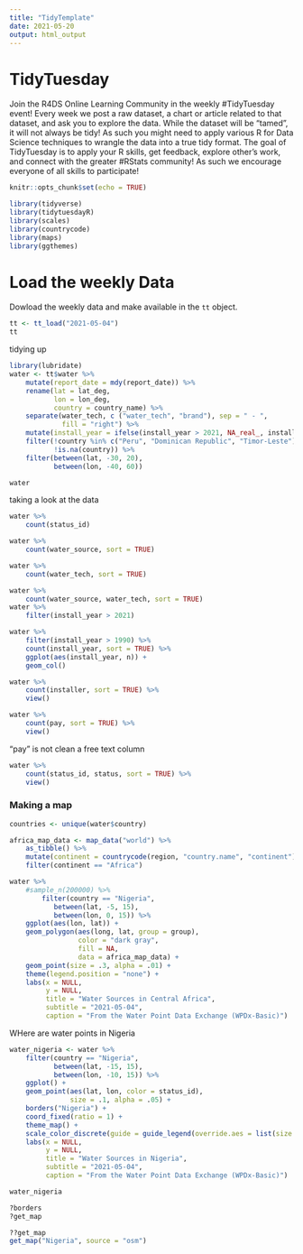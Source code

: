 ```yaml
---
title: "TidyTemplate"
date: 2021-05-20
output: html_output
---
```


# TidyTuesday

Join the R4DS Online Learning Community in the weekly #TidyTuesday event!
Every week we post a raw dataset, a chart or article related to that dataset, and ask you to explore the data.
While the dataset will be “tamed”, it will not always be tidy! As such you might need to apply various R for Data Science techniques to wrangle the data into a true tidy format.
The goal of TidyTuesday is to apply your R skills, get feedback, explore other’s work, and connect with the greater #RStats community!
As such we encourage everyone of all skills to participate!

```r

knitr::opts_chunk$set(echo = TRUE)

library(tidyverse)
library(tidytuesdayR)
library(scales)
library(countrycode)
library(maps)
library(ggthemes)

```

# Load the weekly Data

Dowload the weekly data and make available in the `tt` object.

```r

tt <- tt_load("2021-05-04")
tt
```
tidying up
```r

library(lubridate)
water <- tt$water %>% 
    mutate(report_date = mdy(report_date)) %>% 
    rename(lat = lat_deg,
           lon = lon_deg,
           country = country_name) %>% 
    separate(water_tech, c ("water_tech", "brand"), sep = " - ",
             fill = "right") %>% 
    mutate(install_year = ifelse(install_year > 2021, NA_real_, install_year)) %>% 
    filter(!country %in% c("Peru", "Dominican Republic", "Timor-Leste"),
           !is.na(country)) %>% 
    filter(between(lat, -30, 20),
           between(lon, -40, 60))

water
```
taking a look at the data
```r
water %>% 
    count(status_id)

water %>% 
    count(water_source, sort = TRUE)

water %>% 
    count(water_tech, sort = TRUE)

water %>% 
    count(water_source, water_tech, sort = TRUE)
water %>% 
    filter(install_year > 2021)

water %>% 
    filter(install_year > 1990) %>% 
    count(install_year, sort = TRUE) %>% 
    ggplot(aes(install_year, n)) +
    geom_col()

water %>% 
    count(installer, sort = TRUE) %>% 
    view()

water %>% 
    count(pay, sort = TRUE) %>% 
    view()
```
"pay" is not clean a free text column
```r
water %>% 
    count(status_id, status, sort = TRUE) %>% 
    view()
```
### Making a map
```r


countries <- unique(water$country)

africa_map_data <- map_data("world") %>% 
    as_tibble() %>% 
    mutate(continent = countrycode(region, "country.name", "continent")) %>% 
    filter(continent == "Africa")

water %>%
    #sample_n(200000) %>%
        filter(country == "Nigeria",
           between(lat, -5, 15),
           between(lon, 0, 15)) %>% 
    ggplot(aes(lon, lat)) +
    geom_polygon(aes(long, lat, group = group),
                 color = "dark gray",
                 fill = NA,
                 data = africa_map_data) +
    geom_point(size = .3, alpha = .01) +
    theme(legend.position = "none") +
    labs(x = NULL,
         y = NULL,
         title = "Water Sources in Central Africa",
         subtitle = "2021-05-04",
         caption = "From the Water Point Data Exchange (WPDx-Basic)")

```
WHere are water points in Nigeria






```r
water_nigeria <- water %>%  
    filter(country == "Nigeria",
           between(lat, -15, 15),
           between(lon, -10, 15)) %>% 
    ggplot() +
    geom_point(aes(lat, lon, color = status_id),
               size = .1, alpha = .05) +
    borders("Nigeria") +
    coord_fixed(ratio = 1) +
    theme_map() +
    scale_color_discrete(guide = guide_legend(override.aes = list(size = 2, alpha = 1))) +
    labs(x = NULL, 
         y = NULL,
         title = "Water Sources in Nigeria", 
         subtitle = "2021-05-04", 
         caption = "From the Water Point Data Exchange (WPDx-Basic)")

water_nigeria

?borders
?get_map
```
```r
??get_map
get_map("Nigeria", source = "osm")
```


